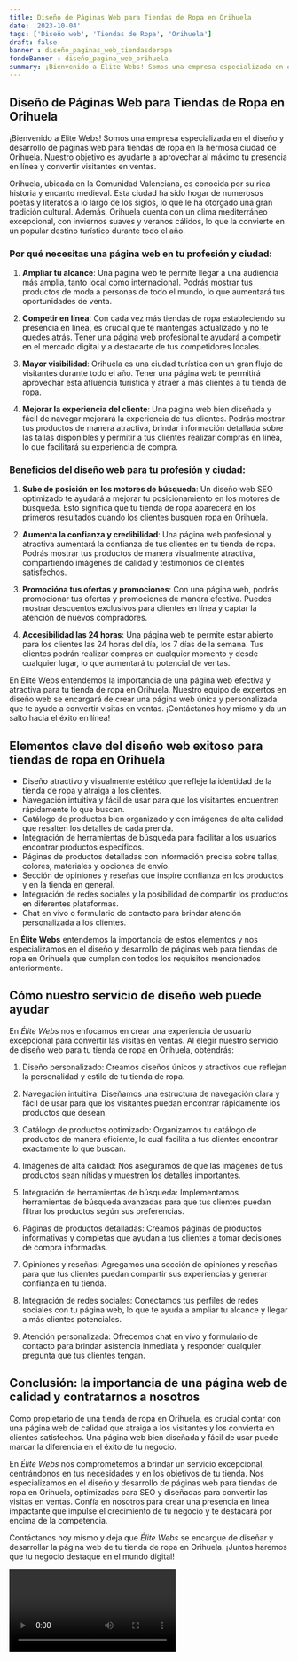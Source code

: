 ```yaml
---
title: Diseño de Páginas Web para Tiendas de Ropa en Orihuela
date: '2023-10-04'
tags: ['Diseño web', 'Tiendas de Ropa', 'Orihuela']
draft: false
banner : diseño_paginas_web_tiendasderopa
fondoBanner : diseño_pagina_web_orihuela
summary: ¡Bienvenido a Elite Webs! Somos una empresa especializada en el diseño y desarrollo de páginas web para tiendas de ropa en la hermosa ciudad de Orihuela. Nuestro objetivo es ayudarte a aprovechar al máximo tu presencia en línea y convertir visitantes en ventas. 
---
```


## Diseño de Páginas Web para Tiendas de Ropa en Orihuela

¡Bienvenido a Elite Webs! Somos una empresa especializada en el diseño y desarrollo de páginas web para tiendas de ropa en la hermosa ciudad de Orihuela. Nuestro objetivo es ayudarte a aprovechar al máximo tu presencia en línea y convertir visitantes en ventas. 

Orihuela, ubicada en la Comunidad Valenciana, es conocida por su rica historia y encanto medieval. Esta ciudad ha sido hogar de numerosos poetas y literatos a lo largo de los siglos, lo que le ha otorgado una gran tradición cultural. Además, Orihuela cuenta con un clima mediterráneo excepcional, con inviernos suaves y veranos cálidos, lo que la convierte en un popular destino turístico durante todo el año.

### Por qué necesitas una página web en tu profesión y ciudad:

1. **Ampliar tu alcance**: Una página web te permite llegar a una audiencia más amplia, tanto local como internacional. Podrás mostrar tus productos de moda a personas de todo el mundo, lo que aumentará tus oportunidades de venta.

2. **Competir en línea**: Con cada vez más tiendas de ropa estableciendo su presencia en línea, es crucial que te mantengas actualizado y no te quedes atrás. Tener una página web profesional te ayudará a competir en el mercado digital y a destacarte de tus competidores locales.

3. **Mayor visibilidad**: Orihuela es una ciudad turística con un gran flujo de visitantes durante todo el año. Tener una página web te permitirá aprovechar esta afluencia turística y atraer a más clientes a tu tienda de ropa.

4. **Mejorar la experiencia del cliente**: Una página web bien diseñada y fácil de navegar mejorará la experiencia de tus clientes. Podrás mostrar tus productos de manera atractiva, brindar información detallada sobre las tallas disponibles y permitir a tus clientes realizar compras en línea, lo que facilitará su experiencia de compra.

### Beneficios del diseño web para tu profesión y ciudad:

1. **Sube de posición en los motores de búsqueda**: Un diseño web SEO optimizado te ayudará a mejorar tu posicionamiento en los motores de búsqueda. Esto significa que tu tienda de ropa aparecerá en los primeros resultados cuando los clientes busquen ropa en Orihuela.

2. **Aumenta la confianza y credibilidad**: Una página web profesional y atractiva aumentará la confianza de tus clientes en tu tienda de ropa. Podrás mostrar tus productos de manera visualmente atractiva, compartiendo imágenes de calidad y testimonios de clientes satisfechos.

3. **Promocióna tus ofertas y promociones**: Con una página web, podrás promocionar tus ofertas y promociones de manera efectiva. Puedes mostrar descuentos exclusivos para clientes en línea y captar la atención de nuevos compradores.

4. **Accesibilidad las 24 horas**: Una página web te permite estar abierto para los clientes las 24 horas del día, los 7 días de la semana. Tus clientes podrán realizar compras en cualquier momento y desde cualquier lugar, lo que aumentará tu potencial de ventas.

En Elite Webs entendemos la importancia de una página web efectiva y atractiva para tu tienda de ropa en Orihuela. Nuestro equipo de expertos en diseño web se encargará de crear una página web única y personalizada que te ayude a convertir visitas en ventas. ¡Contáctanos hoy mismo y da un salto hacia el éxito en línea!

<GifSeo />

<Cta />

## Elementos clave del diseño web exitoso para tiendas de ropa en Orihuela

- Diseño atractivo y visualmente estético que refleje la identidad de la tienda de ropa y atraiga a los clientes.
- Navegación intuitiva y fácil de usar para que los visitantes encuentren rápidamente lo que buscan.
- Catálogo de productos bien organizado y con imágenes de alta calidad que resalten los detalles de cada prenda.
- Integración de herramientas de búsqueda para facilitar a los usuarios encontrar productos específicos.
- Páginas de productos detalladas con información precisa sobre tallas, colores, materiales y opciones de envío.
- Sección de opiniones y reseñas que inspire confianza en los productos y en la tienda en general.
- Integración de redes sociales y la posibilidad de compartir los productos en diferentes plataformas.
- Chat en vivo o formulario de contacto para brindar atención personalizada a los clientes.

En **Élite Webs** entendemos la importancia de estos elementos y nos especializamos en el diseño y desarrollo de páginas web para tiendas de ropa en Orihuela que cumplan con todos los requisitos mencionados anteriormente. 

## Cómo nuestro servicio de diseño web puede ayudar

En *Élite Webs* nos enfocamos en crear una experiencia de usuario excepcional para convertir las visitas en ventas. Al elegir nuestro servicio de diseño web para tu tienda de ropa en Orihuela, obtendrás:

1. Diseño personalizado: Creamos diseños únicos y atractivos que reflejan la personalidad y estilo de tu tienda de ropa.

2. Navegación intuitiva: Diseñamos una estructura de navegación clara y fácil de usar para que los visitantes puedan encontrar rápidamente los productos que desean.

3. Catálogo de productos optimizado: Organizamos tu catálogo de productos de manera eficiente, lo cual facilita a tus clientes encontrar exactamente lo que buscan.

4. Imágenes de alta calidad: Nos aseguramos de que las imágenes de tus productos sean nítidas y muestren los detalles importantes.

5. Integración de herramientas de búsqueda: Implementamos herramientas de búsqueda avanzadas para que tus clientes puedan filtrar los productos según sus preferencias.

6. Páginas de productos detalladas: Creamos páginas de productos informativas y completas que ayudan a tus clientes a tomar decisiones de compra informadas.

7. Opiniones y reseñas: Agregamos una sección de opiniones y reseñas para que tus clientes puedan compartir sus experiencias y generar confianza en tu tienda.

8. Integración de redes sociales: Conectamos tus perfiles de redes sociales con tu página web, lo que te ayuda a ampliar tu alcance y llegar a más clientes potenciales.

9. Atención personalizada: Ofrecemos chat en vivo y formulario de contacto para brindar asistencia inmediata y responder cualquier pregunta que tus clientes tengan.

## Conclusión: la importancia de una página web de calidad y contratarnos a nosotros

Como propietario de una tienda de ropa en Orihuela, es crucial contar con una página web de calidad que atraiga a los visitantes y los convierta en clientes satisfechos. Una página web bien diseñada y fácil de usar puede marcar la diferencia en el éxito de tu negocio.

En *Élite Webs* nos comprometemos a brindar un servicio excepcional, centrándonos en tus necesidades y en los objetivos de tu tienda. Nos especializamos en el diseño y desarrollo de páginas web para tiendas de ropa en Orihuela, optimizadas para SEO y diseñadas para convertir las visitas en ventas. Confía en nosotros para crear una presencia en línea impactante que impulse el crecimiento de tu negocio y te destacará por encima de la competencia.

Contáctanos hoy mismo y deja que *Élite Webs* se encargue de diseñar y desarrollar la página web de tu tienda de ropa en Orihuela. ¡Juntos haremos que tu negocio destaque en el mundo digital!

<Video />

<CtaBot job='Tiendas de Ropa' city='Orihuela'/>

<Gmaps query='Orihuela+españa+maps' />